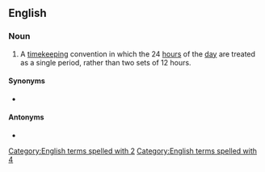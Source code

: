 ==English==
{{wikipedia}}

===Noun===
{{en-noun|head=24-[[hour]] [[clock]]}}

# A [[timekeeping]] convention in which the 24 [[hour]]s of the [[day]] are treated as a single period, rather than two sets of 12 hours.

====Synonyms====
* {{l|en|military time}} {{q|chiefly US}}

====Antonyms====
* {{l|en|12-hour clock}}

[[Category:English terms spelled with 2]]
[[Category:English terms spelled with 4]]